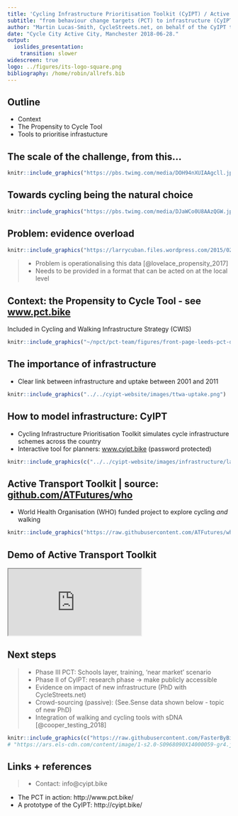 ```yaml
---
title: 'Cycling Infrastructure Prioritisation Toolkit (CyIPT) / Active Transport Toolkit'
subtitle: "from behaviour change targets (PCT) to infrastructure (CyIPT)"
author: "Martin Lucas-Smith, CycleStreets.net, on behalf of the CyIPT team"
date: "Cycle City Active City, Manchester 2018-06-28."
output:
  ioslides_presentation:
    transition: slower
widescreen: true
logo: ../figures/its-logo-square.png
bibliography: /home/robin/allrefs.bib
---
```


<!-- Plan: 15 minute presentation building on pct work and mlCars stuff -->

## Outline

- Context 
- The Propensity to Cycle Tool
- Tools to prioritise infrastucture

## The scale of the challenge, from this...

```r
knitr::include_graphics("https://pbs.twimg.com/media/DOH94nXUIAAgcll.jpg")
```

## Towards cycling being the natural choice

```r
knitr::include_graphics("https://pbs.twimg.com/media/DJaWCo0U8AAzQGW.jpg:large")
```

## Problem: evidence overload

```r
knitr::include_graphics("https://larrycuban.files.wordpress.com/2015/02/data-overload-2.jpg")
```

> - Problem is operationalising this data [@lovelace_propensity_2017]
> - Needs to be provided in a format that can be acted on at the local level

## Context: the Propensity to Cycle Tool - see [w](http://npct0.vs.mythic-beasts.com/shiny_interface/?r=west-yorkshire)[ww.pct.bike](www.pct.bike)

Included in Cycling and Walking Infrastructure Strategy (CWIS)

```r
knitr::include_graphics("~/npct/pct-team/figures/front-page-leeds-pct-demo.png")
```

## The importance of infrastructure

- Clear link between infrastructure and uptake between 2001 and 2011

```r
knitr::include_graphics("../../cyipt-website/images/ttwa-uptake.png")
```

## How to model infrastructure: CyIPT

- Cycling Infrastructure Prioritisation Toolkit simulates cycle infrastructure schemes across the country
- Interactive tool for planners: [www.cyipt.bike](https://www.cyipt.bike) (password protected)

```r
knitr::include_graphics(c("../../cyipt-website/images/infrastructure/large/lightsegregation.jpg", "../../cyipt-website/images/recommended.png"))
```

## Active Transport Toolkit | source: [github.com/ATFutures/who](https://github.com/ATFutures/who)

- World Health Organisation (WHO) funded project to explore cycling *and* walking

```r
knitr::include_graphics("https://raw.githubusercontent.com/ATFutures/who/master/fig/accra-flow1-interactive.png")
```


## Demo of Active Transport Toolkit

<iframe src="http://35.233.61.182/roads/"></iframe> 

## Next steps

> - Phase III PCT: Schools layer, training, 'near market' scenario
> - Phase II of CyIPT: research phase -> make publicly accessible
> - Evidence on impact of new infrastructure (PhD with CycleStreets.net)
<!-- > - Crowd-sourcing (active): Cycle safety, a 'Space for Cycling Toolkit' -->
> - Crowd-sourcing (passive): (See.Sense data shown below - topic of new PhD)
> - Integration of walking and cycling tools with sDNA [@cooper_testing_2018]

```r
knitr::include_graphics(c("https://raw.githubusercontent.com/FasterByBike/FasterByBike/master/figures/heatmap-see.png"))
# "https://ars.els-cdn.com/content/image/1-s2.0-S0968090X14000059-gr4.jpg"
```


<!-- ## Abstract I -->

<!-- This talk will provide an overview of the work that Robin Lovelace and Malcolm Morgan (ITS) have been doing as part of their Department for Transport funded projects on the Propensity to Cycle Tool (PCT, which has become part of UK government policy in the [Cycling and Walking Infrastructure Strategy](https://www.gov.uk/government/publications/cycling-and-walking-investment-strategy)) and follow-on work on the Cycling Infrastructure Prioritisation Toolkit (CyIPT). -->
<!-- Although strong evidence shows that infrastructure usually precedes (and to some extent causes) behaviour change the starting point of the talk will be behaviour: how do people currently get around and how could it be different, based on the fundamentals of route distance and hilliness. -->
<!-- Robin will demonstrate the PCT in action, talk about the R package **stplanr** that he developed to develop it, and outline plans for a globally scalable transport planning toolkit that builds on the PCT work. -->

<!-- ## Abstract II -->

<!-- Following this high-level overview Malcolm will zoom into the detail: How the CyIPT identifies the best places for infrastructure change and what that infrastructure should be. He will also talk about the advanced programming techniques needed to process such complex geospatial network data at city to national levels.  -->

<!-- There is a clear linkage between the behaviour and infrastructure focci of Robin and Malcolm's talks that will become aparent as the seminar progresses. -->

<!-- Links to check before the talk: -->

## Links + references

> - Contact: info@cyipt.bike

- The PCT in action: http://www.pct.bike/
- A prototype of the CyIPT: http://cyipt.bike/
